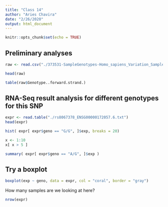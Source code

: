 ```yaml
---
title: "Class 14"
author: "Aries Chavira"
date: "2/26/2020"
output: html_document
---
```


```r
knitr::opts_chunk$set(echo = TRUE)
```

## Preliminary analyses 

```r
raw <- read.csv("./373531-SampleGenotypes-Homo_sapiens_Variation_Sample_rs8067378 (1).csv")

head(raw)
```
```r
table(raw$Genotype..forward.strand.)
```

## RNA-Seq result analysis for different genotypes for this SNP 

```r
expr <- read.table("./rs8067378_ENSG00000172057.6.txt")
head(expr)
```
```r
hist( expr[ expr$geno == "G/G", ]$exp, breaks = 20)

x <- 1:10
x[ x > 5 ]
```
```r
summary( expr[ expr$geno == "A/G", ]$exp )
```

## Try a boxplot 

```r
boxplot(exp ~ geno, data = expr, col = "coral", border = "gray")
```

How many samples are we looking at here? 
```r
nrow(expr)
```



